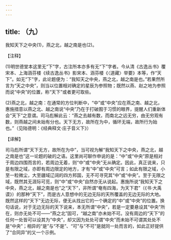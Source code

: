 ```yaml
---
---
---
```

title: （九）
---



我知天下之中央(1)，燕之北，越之南是也(2)。

【注释】

(1)明世德堂本这里无“下”字，古注所本亦多有无“下”字者。今从清《古逸丛书》覆宋本、上海涵芬楼《续古逸丛书》影宋本、涵芬楼《〈道藏〉举要》本等，作“天下”。如无“下”字，此论题便为：“我知天之中央，燕之北，越之南是也。”若果然所言为“天之中央”，则当以位置相对确定的星辰为参照物；既然以燕、赵之地为参照而说“中央”的位置，称“天下”或者更可取些。

(2)燕之北，越之南：在通常的方位判断中，“中”或“中央”应在燕之南、越之北，惠施措意以燕之北、越之南说“中央”乃在于打破囿于习惯的眼界，提醒人们重新体会“天下”之意谓。司马彪解此云：“燕之去越有数，而南北之远无穷，由无穷观有数，则燕越之间未始有分也。天下无方，故所在为中，循环无端，故所行为始也。”（见陆德明：《经典释文·庄子音义下》）

【译解】

司马彪所谓“天下无方，故所在为中”，当可视为解“我知天下之中央，燕之北，越之南是也”这一论题的破的之语。这里尚可聊作申说的是：“中”或“中央”原是相对于周边四围而言的，若周边无着，则“中”或“中央”无从确定。因此，真正说来，只是有限之域，亦即有周边限定的地方，才有“中”或“中央”可言；如此有限之域，小至一粒微尘，大至疆域辽阔的四方邦国，无不可寻究其“中”或“中央”。至于无限之域，既然其无涯际可觅，则“中”或“中央”自然亦无从说起。惠施所说“我知天下之中央，燕之北，越之南是也”之“天下”，非所谓“奄有四海，为天下君”（《书·大禹谟》）的那种“天下”，而是古人意想中的无边无际的天所覆盖的无边无际的大地。既然这样的“天下”无边无际，便无从找出它的一个确定的“中”或“中央”的位置。换句话说，对于无边无际的天下说来，本无所谓“中央”，若是一定要悬设其“中央”所在，则亦无处不可——“燕之北”固可，“越之南”亦未始不可。没有周边的“天下”的任何一处皆可以设其为“中央”，却又因为处处可谓“中央”而未始不可谓其处处不是“中央”；相异的“是”与“不是”、“可”与“不可”是就同一处而言的，如此正好提供了“合同异”的又一个示例。